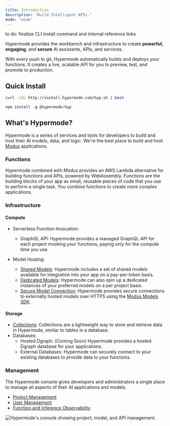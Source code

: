 ```yaml
---
title: Introduction
description: "Build Intelligent APIs."
mode: "wide"
---
```


<Warning>
  to do: finalize CLI install command and internal reference links
</Warning>

Hypermode provides the workbench and infrastructure to create **powerful**, **engaging**, and **secure** AI assistants, APIs, and services.

With every push to git, Hypermode automatically builds and deploys your functions. It creates a live, scalable API for you to preview, test, and promote to production.

## Quick Install

<CodeGroup>

```bash cURL
curl -sSL http://install.hypermode.com/hyp.sh | bash
```

```js npm
npm install -g @hypermode/hyp
```

</CodeGroup>

## What's Hypermode?

Hypermode is a series of services and tools for developers to build and host their AI models, data, and logic. We're the best place to build and host [Modus](/modus/overview) applications.

### Functions

Hypermode combined with Modus provides an AWS Lambda alternative for building functions and APIs, powered by WebAssembly. Functions are the building blocks of your app as small, reusable pieces of code that you use to perform a single task. You combine functions to create more complex applications.

### Infrastructure

#### Compute

- Serverless Function Invocation:

  - GraphQL API: Hypermode provides a managed GraphQL API for each project invoking your functions, paying only for the compute time you use.

- Model Hosting:
  - [Shared Models](/hosted-models#shared-models_): Hypermode includes a set of shared models available for integration into your app on a pay-per-token basis.
  - [Dedicated Models](/hosted-models): Hypermode can also spin up a dedicated instances of your preferred models on a per project basis.
  - [Secure Model Connection](/modus/sdk/models#models): Hypermode provides secure connections to externally hosted models over HTTPS using the [Modus Models SDK](/modus/sdk/models#import-from-the-sdk).

#### Storage

- [Collections](/modus/app-manifest#collections): Collections are a lightweight way to store and retrieve data in Hypermode, similar to tables in a database.
- Databases:
  - Hosted Dgraph: (Coming Soon) Hypermode provides a hosted Dgraph database for your applications.
  - External Databases: Hypermode can securely connect to your existing databases to provide data to your functions.

### Management

The Hypermode console gives developers and administrators a single place to manage all aspects of their AI applications and models.

- [Project Management](/modify-project)
- [User Management](/user-management)
- [Function and Inference Observability](/observe-functions)

<Frame>
  <img
    className="block"
    src="/images/console-screenshot.png"
    alt="Hypermode's console showing project, model, and API management."
  />
</Frame>
